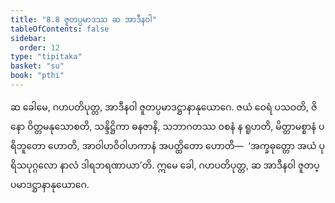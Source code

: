 ```yaml
---
title: "8.8 ဇူတပ္ပမာဒဿ ဆ အာဒီနဝါ"
tableOfContents: false
sidebar:
  order: 12
type: "tipitaka"
basket: "su"
book: "pthi"
---
```



<DynamicBreadcrumb />

<Division number="251" book="pthi">

<Paragraph number="589" book="pthi">
ဆ ခေါမေ, ဂဟပတိပုတ္တ, အာဒီနဝါ ဇူတပ္ပမာဒဋ္ဌာနာနုယောဂေ. ဇယံ ဝေရံ ပသဝတိ, ဇိနော ဝိတ္တမနုသောစတိ, သန္ဒိဋ္ဌိကာ ဓနဇာနိ, သဘာဂတဿ ဝစနံ န ရူဟတိ, မိတ္တာမစ္စာနံ ပရိဘူတော ဟောတိ, အာဝါဟဝိဝါဟကာနံ အပတ္ထိတော ဟောတိ—  ‘အက္ခဓုတ္တော အယံ ပုရိသပုဂ္ဂလော နာလံ ဒါရဘရဏာယာ’တိ. ဣမေ ခေါ, ဂဟပတိပုတ္တ, ဆ အာဒီနဝါ ဇူတပ္ပမာဒဋ္ဌာနာနုယောဂေ.
</Paragraph>
</Division>